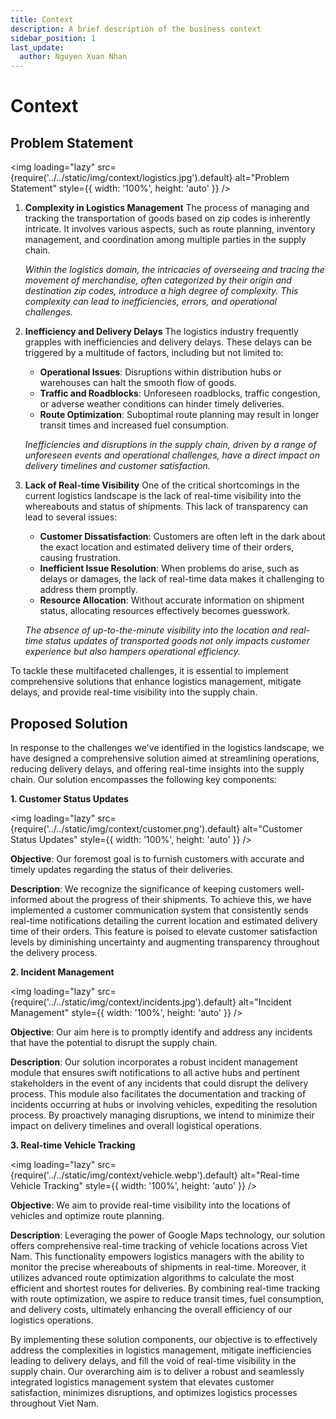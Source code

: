 ```yaml
---
title: Context
description: A brief description of the business context
sidebar_position: 1
last_update:
  author: Nguyen Xuan Nhan
---
```


# Context

## Problem Statement

<img
  loading="lazy"
  src={require('../../static/img/context/logistics.jpg').default}
  alt="Problem Statement"
  style={{ width: '100%', height: 'auto' }}
/>

<p align="justify">

1. **Complexity in Logistics Management**
   The process of managing and tracking the transportation of goods based on zip codes is inherently intricate. It involves various aspects, such as route planning, inventory management, and coordination among multiple parties in the supply chain.

   _Within the logistics domain, the intricacies of overseeing and tracing the movement of merchandise, often categorized by their origin and destination zip codes, introduce a high degree of complexity. This complexity can lead to inefficiencies, errors, and operational challenges._

2. **Inefficiency and Delivery Delays**
   The logistics industry frequently grapples with inefficiencies and delivery delays. These delays can be triggered by a multitude of factors, including but not limited to:

   - **Operational Issues**: Disruptions within distribution hubs or warehouses can halt the smooth flow of goods.
   - **Traffic and Roadblocks**: Unforeseen roadblocks, traffic congestion, or adverse weather conditions can hinder timely deliveries.
   - **Route Optimization**: Suboptimal route planning may result in longer transit times and increased fuel consumption.

   _Inefficiencies and disruptions in the supply chain, driven by a range of unforeseen events and operational challenges, have a direct impact on delivery timelines and customer satisfaction._

3. **Lack of Real-time Visibility**
   One of the critical shortcomings in the current logistics landscape is the lack of real-time visibility into the whereabouts and status of shipments. This lack of transparency can lead to several issues:

   - **Customer Dissatisfaction**: Customers are often left in the dark about the exact location and estimated delivery time of their orders, causing frustration.
   - **Inefficient Issue Resolution**: When problems do arise, such as delays or damages, the lack of real-time data makes it challenging to address them promptly.
   - **Resource Allocation**: Without accurate information on shipment status, allocating resources effectively becomes guesswork.

   _The absence of up-to-the-minute visibility into the location and real-time status updates of transported goods not only impacts customer experience but also hampers operational efficiency._

To tackle these multifaceted challenges, it is essential to implement comprehensive solutions that enhance logistics management, mitigate delays, and provide real-time visibility into the supply chain.

</p>

## Proposed Solution

<p align="justify">

In response to the challenges we've identified in the logistics landscape, we have designed a comprehensive solution aimed at streamlining operations, reducing delivery delays, and offering real-time insights into the supply chain. Our solution encompasses the following key components:

</p>

**1. Customer Status Updates**

<img
  loading="lazy"
  src={require('../../static/img/context/customer.png').default}
  alt="Customer Status Updates"
  style={{ width: '100%', height: 'auto' }}
/>

<p align="justify">

**Objective**: Our foremost goal is to furnish customers with accurate and timely updates regarding the status of their deliveries.

**Description**: We recognize the significance of keeping customers well-informed about the progress of their shipments. To achieve this, we have implemented a customer communication system that consistently sends real-time notifications detailing the current location and estimated delivery time of their orders. This feature is poised to elevate customer satisfaction levels by diminishing uncertainty and augmenting transparency throughout the delivery process.

</p>

**2. Incident Management**

<img
  loading="lazy"
  src={require('../../static/img/context/incidents.jpg').default}
  alt="Incident Management"
  style={{ width: '100%', height: 'auto' }}
/>

<p align="justify">

**Objective**: Our aim here is to promptly identify and address any incidents that have the potential to disrupt the supply chain.

**Description**: Our solution incorporates a robust incident management module that ensures swift notifications to all active hubs and pertinent stakeholders in the event of any incidents that could disrupt the delivery process. This module also facilitates the documentation and tracking of incidents occurring at hubs or involving vehicles, expediting the resolution process. By proactively managing disruptions, we intend to minimize their impact on delivery timelines and overall logistical operations.

</p>

**3. Real-time Vehicle Tracking**

<img
  loading="lazy"
  src={require('../../static/img/context/vehicle.webp').default}
  alt="Real-time Vehicle Tracking"
  style={{ width: '100%', height: 'auto' }}
/>

<p align="justify">

**Objective**: We aim to provide real-time visibility into the locations of vehicles and optimize route planning.

**Description**: Leveraging the power of Google Maps technology, our solution offers comprehensive real-time tracking of vehicle locations across Viet Nam. This functionality empowers logistics managers with the ability to monitor the precise whereabouts of shipments in real-time. Moreover, it utilizes advanced route optimization algorithms to calculate the most efficient and shortest routes for deliveries. By combining real-time tracking with route optimization, we aspire to reduce transit times, fuel consumption, and delivery costs, ultimately enhancing the overall efficiency of our logistics operations.

By implementing these solution components, our objective is to effectively address the complexities in logistics management, mitigate inefficiencies leading to delivery delays, and fill the void of real-time visibility in the supply chain. Our overarching aim is to deliver a robust and seamlessly integrated logistics management system that elevates customer satisfaction, minimizes disruptions, and optimizes logistics processes throughout Viet Nam.

</p>
